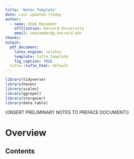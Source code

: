 ```yaml
---
title: 'Notes Template'
date: Last updated \today
author:
  - name: Shom Mazumder
    affiliation: Harvard University
    email: smazumder@g.harvard.edu
thanks: 
output:
  pdf_document:
    latex_engine: xelatex
    template: tufte.template
    fig_caption: TRUE
  tufte::tufte_html: default
---
```

  
  
  
```r
library(tidyverse)
library(haven)
library(scales)
library(ggrepel)
library(stargazer)
library(data.table)
```


\footnotesize{\noindent (INSERT PRELIMINARY NOTES TO PREFACE DOCUMENT)}

\normalsize

# Overview


## Contents
\tableofcontents


